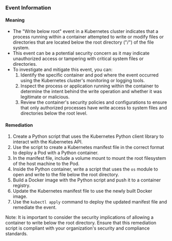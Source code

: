 
### Event Information

#### Meaning

- The "Write below root" event in a Kubernetes cluster indicates that a process running within a container attempted to write or modify files or directories that are located below the root directory ("/") of the file system.
- This event can be a potential security concern as it may indicate unauthorized access or tampering with critical system files or directories.
- To investigate and mitigate this event, you can:
  1. Identify the specific container and pod where the event occurred using the Kubernetes cluster's monitoring or logging tools.
  2. Inspect the process or application running within the container to determine the intent behind the write operation and whether it was legitimate or malicious.
  3. Review the container's security policies and configurations to ensure that only authorized processes have write access to system files and directories below the root level.

#### Remediation

1. Create a Python script that uses the Kubernetes Python client library to interact with the Kubernetes API.
2. Use the script to create a Kubernetes manifest file in the correct format to deploy a Pod with a Python container.
3. In the manifest file, include a volume mount to mount the root filesystem of the host machine to the Pod.
4. Inside the Python container, write a script that uses the `os` module to open and write to the file below the root directory.
5. Build a Docker image with the Python script and push it to a container registry.
6. Update the Kubernetes manifest file to use the newly built Docker image.
7. Use the `kubectl apply` command to deploy the updated manifest file and remediate the event.

Note: It is important to consider the security implications of allowing a container to write below the root directory. Ensure that this remediation script is compliant with your organization's security and compliance standards.

